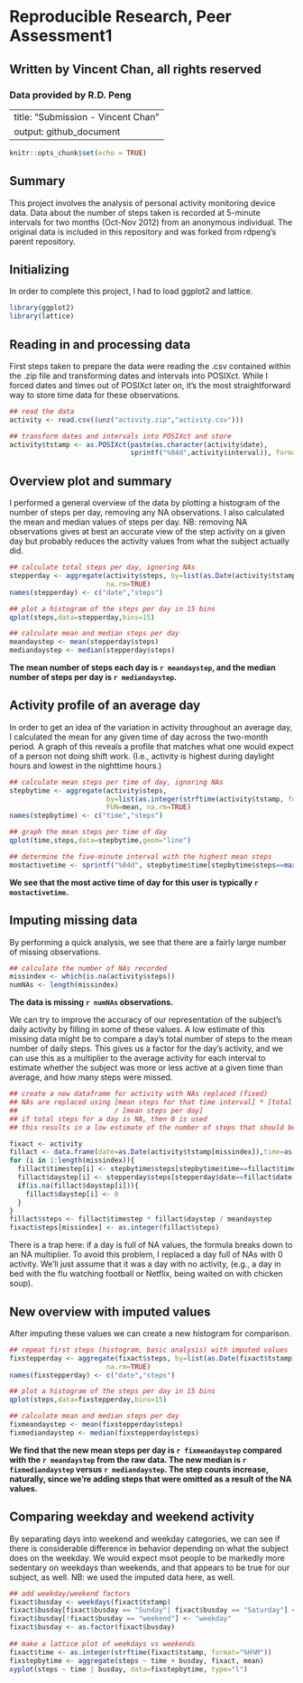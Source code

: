 Reproducible Research, Peer Assessment1
=========================================
## Written by Vincent Chan, all rights reserved
### Data provided by R.D. Peng

---
title: "Submission - Vincent Chan"
output: github_document
---

```r
knitr::opts_chunk$set(echo = TRUE)
```


## Summary

This project involves the analysis of personal activity monitoring device data. Data about the number of steps taken is recorded at 5-minute intervals for two months (Oct-Nov 2012) from an anonymous individual. The original data is included in this repository and was forked from rdpeng's parent repository.

## Initializing

In order to complete this project, I had to load ggplot2 and lattice.
```r
library(ggplot2)
library(lattice)
```

## Reading in and processing data

First steps taken to prepare the data were reading the .csv contained within the .zip file and transforming dates and intervals into POSIXct. While I forced dates and times out of POSIXct later on, it's the most straightforward way to store time data for these observations.

```r
## read the data
activity <- read.csv((unz("activity.zip","activity.csv")))

## transform dates and intervals into POSIXct and store
activity$tstamp <- as.POSIXct(paste(as.character(activity$date),
                              sprintf("%04d",activity$interval)), format="%Y-%m-%d %H%M")
```

## Overview plot and summary

I performed a general overview of the data by plotting a histogram of the number of steps per day, removing any NA observations. I also calculated the mean and median values of steps per day. NB: removing NA observations gives at best an accurate view of the step activity on a given day but probably reduces the activity values from what the subject actually did.

```r
## calculate total steps per day, ignoring NAs
stepperday <- aggregate(activity$steps, by=list(as.Date(activity$tstamp)), FUN=sum,
                        na.rm=TRUE)
names(stepperday) <- c("date","steps")

## plot a histogram of the steps per day in 15 bins
qplot(steps,data=stepperday,bins=15)

## calculate mean and median steps per day
meandaystep <- mean(stepperday$steps)
mediandaystep <- median(stepperday$steps)
```

**The mean number of steps each day is `r meandaystep`, and the median number of steps per day is `r mediandaystep`.**

## Activity profile of an average day

In order to get an idea of the variation in activity throughout an average day, I calculated the mean for any given time of day across the two-month period. A graph of this reveals a profile that matches what one would expect of a person not doing shift work. (I.e., activity is highest during daylight hours and lowest in the nighttime hours.)

```r
## calculate mean steps per time of day, ignoring NAs
stepbytime <- aggregate(activity$steps, 
                        by=list(as.integer(strftime(activity$tstamp, format="%H%M"))),
                        FUN=mean, na.rm=TRUE)
names(stepbytime) <- c("time","steps")

## graph the mean steps per time of day
qplot(time,steps,data=stepbytime,geom="line")

## determine the five-minute interval with the highest mean steps
mostactivetime <- sprintf("%04d", stepbytime$time[stepbytime$steps==max(stepbytime$steps)])
```

**We see that the most active time of day for this user is typically `r mostactivetime`.**

## Imputing missing data

By performing a quick analysis, we see that there are a fairly large number of missing observations.

``` r
## calculate the number of NAs recorded
missindex <- which(is.na(activity$steps))
numNAs <- length(missindex)
```

**The data is missing `r numNAs` observations.**

We can try to improve the accuracy of our representation of the subject's daily activity by filling in some of these values. A low estimate of this missing data might be to compare a day's total number of steps to the mean number of daily steps. This gives us a factor for the day's activity, and we can use this as a multiplier to the average activity for each interval to estimate whether the subject was more or less active at a given time than average, and how many steps were missed.

``` r
## create a new dataframe for activity with NAs replaced (fixed)
## NAs are replaced using [mean steps for that time interval] * [total steps for that day]
##                        / [mean steps per day]
## if total steps for a day is NA, then 0 is used
## this results in a low estimate of the number of steps that should be in that interval

fixact <- activity
fillact <- data.frame(date=as.Date(activity$tstamp[missindex]),time=as.integer(strftime(activity$tstamp[missindex], format="%H%M")))
for (i in 1:length(missindex)){
  fillact$timestep[i] <- stepbytime$steps[stepbytime$time==fillact$time[i]]
  fillact$daystep[i] <- stepperday$steps[stepperday$date==fillact$date[i]]
  if(is.na(fillact$daystep[i])){
    fillact$daystep[i] <- 0
  }
}
fillact$steps <- fillact$timestep * fillact$daystep / meandaystep
fixact$steps[missindex] <- as.integer(fillact$steps)
```

There is a trap here: if a day is full of NA values, the formula breaks down to an NA multiplier. To avoid this problem, I replaced a day full of NAs with 0 activity. We'll just assume that it was a day with no activity, (e.g., a day in bed with the flu watching football or Netflix, being waited on with chicken soup).

## New overview with imputed values

After imputing these values we can create a new histogram for comparison.

``` r
## repeat first steps (histogram, basic analysis) with imputed values
fixstepperday <- aggregate(fixact$steps, by=list(as.Date(fixact$tstamp)), FUN=sum,
                        na.rm=TRUE)
names(fixstepperday) <- c("date","steps")

## plot a histogram of the steps per day in 15 bins
qplot(steps,data=fixstepperday,bins=15)

## calculate mean and median steps per day
fixmeandaystep <- mean(fixstepperday$steps)
fixmediandaystep <- median(fixstepperday$steps)
```

**We find that the new mean steps per day is `r fixmeandaystep` compared with the `r meandaystep` from the raw data. The new median is `r fixmediandaystep` versus `r mediandaystep`. The step counts increase, naturally, since we're adding steps that were omitted as a result of the NA values.**

## Comparing weekday and weekend activity

By separating days into weekend and weekday categories, we can see if there is considerable difference in behavior depending on what the subject does on the weekday. We would expect msot people to be markedly more sedentary on weekdays than weekends, and that appears to be true for our subject, as well. NB: we used the imputed data here, as well.

``` r
## add weekday/weekend factors
fixact$busday <- weekdays(fixact$tstamp)
fixact$busday[fixact$busday == "Sunday"| fixact$busday == "Saturday"] <- "weekend"
fixact$busday[!fixact$busday == "weekend"] <- "weekday"
fixact$busday <- as.factor(fixact$busday)
  
## make a lattice plot of weekdays vs weekends
fixact$time <- as.integer(strftime(fixact$tstamp, format="%H%M"))
fixstepbytime <- aggregate(steps ~ time + busday, fixact, mean)
xyplot(steps ~ time | busday, data=fixstepbytime, type="l")
```